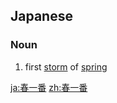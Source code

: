 ==Japanese==
{{ja-kanjitab|はる|いち|ばん|yomi=y}}

===Noun===
{{ja-noun|はるいちばん}}

# first [[storm]] of [[spring]]
#: {{ja-usex|'''春一番'''が吹いた。|'''はるいちばん''' が ふいた。|We witnessed the first storm of spring.}}

[[ja:春一番]]
[[zh:春一番]]